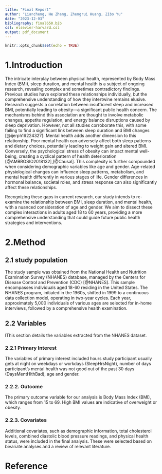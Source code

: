 ```yaml
---
title: "Final Report"
author: "Liancheng, He Zhang, Zhengrui Huang, Zibo Yu"
date: "2023-12-03"
bibliography: final650.bib
csl: elsevier-harvard.csl
output: pdf_document
---
```


```r
knitr::opts_chunk$set(echo = TRUE)
```

# 1.Introduction

The intricate interplay between physical health, represented by Body Mass Index (BMI), sleep duration, and mental health is a subject of ongoing research, revealing complex and sometimes contradictory findings. Previous studies have explored these relationships individually, but the comprehensive understanding of how they intertwine remains elusive.
Research suggests a correlation between insufficient sleep and increased BMI, potentially leading to obesity—a significant public health concern. The mechanisms behind this association are thought to involve metabolic changes, appetite regulation, and energy balance disruptions caused by sleep deprivation. However, not all studies corroborate this, with some failing to find a significant link between sleep duration and BMI changes [@ijerph16224327].
Mental health adds another dimension to this relationship. Poor mental health can adversely affect both sleep patterns and dietary choices, potentially leading to weight gain and altered BMI. Conversely, the psychological stress of obesity can impact mental well-being, creating a cyclical pattern of health deterioration [@AMBROSIO2018132],[@Causal].
This complexity is further compounded when considering demographic variables like age and gender. Age-related physiological changes can influence sleep patterns, metabolism, and mental health differently in various stages of life. Gender differences in hormonal balance, societal roles, and stress response can also significantly affect these relationships.

Recognizing these gaps in current research, our study intends to re-examine the relationship between BMI, sleep duration, and mental health, with a nuanced consideration of age and gender. We aim to dissect these complex interactions in adults aged 18 to 60 years, providing a more comprehensive understanding that could guide future public health strategies and interventions.

# 2.Method

## 2.1 study population
The study sample was obtained from the National Health and Nutrition Examination Survey (NHANES) database, managed by the Centers for Disease Control and Prevention (CDC) [@NHANES]. This sample encompasses individuals aged 18-60 residing in the United States. The NHANES program, initiated in the 1960s, shifted in 1999 to a continuous data collection model, operating in two-year cycles. Each year, approximately 5,000 individuals of various ages are selected for in-home interviews, followed by a comprehensive health examination.
 
## 2.2 Variables
IThis section details the variables extracted from the NHANES dataset.

### 2.2.1 Primary Interest
The variables of primary interest included hours study participant usually gets at night on weekdays or workdays (SleepHrsNight), number of days participant’s mental health was not good out of the past 30 days (DaysMentHlthBad), age and gender.

### 2.2.2. Outcome
The primary outcome variable for our analysis is Body Mass Index (BMI), which ranges from 15 to 69. High BMI values are indicative of overweight or obesity.

### 2.2.3. Covariates
Additional covariates, such as demographic information, total cholesterol levels, combined diastolic blood pressure readings, and physical health status, were included in the final analysis. These were selected based on bivariate analyses and a review of relevant literature.




# Reference
